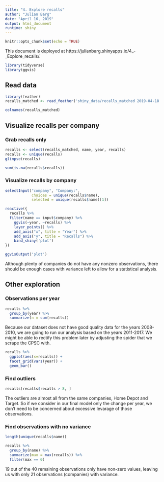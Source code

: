 ```yaml
---
title: "4. Explore recalls"
author: "Julian Barg"
date: "April 16, 2019"
output: html_document
runtime: shiny
---
```


```r
knitr::opts_chunk$set(echo = TRUE)
```

This document is deployed at https://julianbarg.shinyapps.io/4_-_Explore_recalls/.

```r
library(tidyverse)
library(ggvis)
```

## Read data

```r
library(feather)
recalls_matched <- read_feather('shiny_data/recalls_matched 2019-04-18.feather')

colnames(recalls_matched)
```

## Visualize recalls per company

### Grab recalls only
```r
recalls <- select(recalls_matched, name, year, recalls)
recalls <- unique(recalls)
glimpse(recalls)
```

```r
sum(is.na(recalls$recalls))
```

### Visualize recalls by company
```r
selectInput("company", "Company:",
            choices = unique(recalls$name), 
            selected = unique(recalls$name)[1])
```

```r
reactive({
  recalls %>%
  filter(name == input$company) %>%
    ggvis(~year, ~recalls) %>%
    layer_points() %>%
    add_axis("x", title = "Year") %>%
    add_axis("y", title = "Recalls") %>%
    bind_shiny('plot')
})

ggvisOutput('plot')
```

Although plenty of companies do not have any nonzero observations, there should be enough cases with variance left to allow for a statistical analysis.

## Other exploration

### Observations per year
```r
recalls %>%
  group_by(year) %>%
  summarize(n = sum(recalls))
```

Because our dataset does not have good quality data for the years 2008-2010, we are going to run our analysis based on the years 2011-2017. We might be able to rectify this problem later by adjusting the spider that we scrape the CPSC with.

```r
recalls %>%
  ggplot(aes(x=recalls)) +
  facet_grid(vars(year)) +
  geom_bar()
```

### Find outliers
```r
recalls[recalls$recalls > 8, ]
```

The outliers are almost all from the same companies, Home Depot and Target. So if we consider in our final model only the change per year, we don't need to be concerned about excessive levarage of those observations.

### Find observations with no variance

```r
length(unique(recalls$name))
```

```r
recalls %>%
  group_by(name) %>%
  summarize(max = max(recalls)) %>%
  filter(max == 0)
```

19 out of the 40 remaining observations only have non-zero values, leaving us with only 21 observations (companies) with variance.